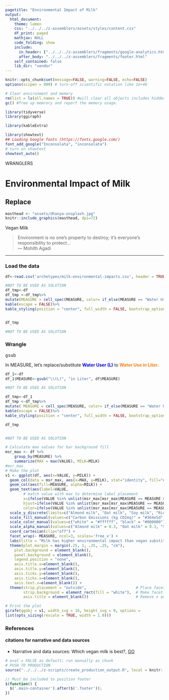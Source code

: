 ```yaml
---
pagetitle: "Environmental Impact of Milk"
output: 
  html_document:
    theme: lumen
    css: "../../../z-assemblers/assets/styles/content.css"
    df_print: paged
    mathjax: NULL
    code_folding: show
    include:
      in_header: ["../../../z-assemblers/fragments/google-analytics.html", "../../../z-assemblers/fragments/header.html"]
      after_body: "../../../z-assemblers/fragments/footer.html"
    self_contained: false
    lib_dir: "vendor"
---
```


```r

knitr::opts_chunk$set(message=FALSE, warning=FALSE, echo=FALSE)
options(scipen = 999) # turn-off scientific notation like 1e+48

# Clear environment and memory
rm(list = ls(all.names = TRUE)) #will clear all objects includes hidden objects.
gc() #free up memrory and report the memory usage.

library(tidyverse)
library(ggiraph)

library(kableExtra)

library(showtext)
## Loading Google fonts (https://fonts.google.com/)
font_add_google("Inconsolata", "inconsolata")
# turn on showtext
showtext_auto()

```

<div class="activity">
WRANGLERS 
</div>

# Environmental Impact of Milk
## Replace

```r

masthead <- "assets/dhanya-unsplash.jpg"
knitr::include_graphics(masthead, dpi=72)

```

<div class="figure-text">Vegan Milk</div>


> Environment is no one’s property to destroy; it’s everyone’s responsibility to protect...\
--- Mohith Agadi\

***

### Load the data


```r

df<-read.csv('archetypes/milk-environmental-impacts.csv', header = TRUE, stringsAsFactors = FALSE)

```

```r
#NOT TO BE USED AS SOLUTION
df_tmp<-df
df_tmp <-df_tmp%>%
mutate(MEASURE = cell_spec(MEASURE, color= if_else(MEASURE == "Water Use (L)", "#0000FF","#000000")))%>%
kable(escape = FALSE)%>%
kable_styling(position = "center", full_width = FALSE, bootstrap_options = "striped")


df_tmp 

#NOT TO BE USED AS SOLUTION 

```

### Wrangle
<kbd> gsub <kbd/>

In MEASURE, let's replace/substitute <span style="color: #0000FF;font-weight:bold">Water User (L)</span> to <span style="color: #fc7f03;font-weight:bold">Water Use in Liter</span>. 


```r
df_1<-df
df_1$MEASURE<-gsub("\\(L)", "in Liter", df$MEASURE)


```


```r
#NOT TO BE USED AS SOLUTION

df_tmp<-df_1
df_tmp <-df_tmp%>%
mutate( MEASURE = cell_spec(MEASURE, color= if_else(MEASURE == "Water Use in Liter", "#fc7f03","#000000")))%>%
kable(escape = FALSE)%>%
kable_styling(position = "center", full_width = FALSE, bootstrap_options = "striped")

df_tmp 


#NOT TO BE USED AS SOLUTION 

```

```r
# Calculate max values for bar background fill
msr_max <- df %>%
    group_by(MEASURE) %>%
    summarize(MAX = max(VALUE), MILK=MILK)
#msr_max
# Make the plot
v1 <- ggplot(df, aes(x=VALUE, y=MILK)) + 
  geom_col(data = msr_max, aes(x=MAX, y=MILK), stat="identity", fill="#cccccb", alpha=0.3) +
  geom_col(aes(fill=MEASURE, alpha=MILK)) +
  geom_text(aes(label=VALUE, 
        # match value with max to determine label placement
        x=ifelse(VALUE %in% unlist(msr_max[msr_max$MEASURE == MEASURE & msr_max$MILK == MILK, "MAX"]), VALUE/2, VALUE),
        hjust=ifelse(VALUE %in% unlist(msr_max[msr_max$MEASURE == MEASURE & msr_max$MILK == MILK, "MAX"]), 0, -0.35),
        color=ifelse(VALUE %in% unlist(msr_max[msr_max$MEASURE == MEASURE & msr_max$MILK == MILK, "MAX"]), "white", "black" )), size=3) +
  scale_y_discrete(limits=c("Almond milk", "Oat milk", "Soy milk", "Rice milk","Cow's milk")) +
  scale_fill_manual(values=c("Carbon Emissions (kg CO2eq)" = "#364e5d", "Land Use (m2)" = "#597e4e", "Water Use (L)" = "#587f89")) +
  scale_color_manual(values=c("white" = "#ffffff", "black" = "#000000")) +
  scale_alpha_manual(values=c("Almond milk" = 0.3, "Oat milk" = 0.3, "Soy milk" = 0.3, "Rice milk" = 0.3, "Cow's milk" = 1)) +
  coord_cartesian(clip="off") +
  facet_wrap(~ MEASURE, ncol=3, scales='free_x') +
  labs(title = "Milk has higher environmental impact than vegan substitutes") +
  theme(plot.margin = margin(.25, 1, .25, .25, "cm"),
    plot.background = element_blank(),
    panel.background = element_blank(),
    legend.position = "none",
    axis.title.x=element_blank(),
    axis.title.y=element_blank(),
    axis.ticks.y=element_blank(),
    axis.ticks.x=element_blank(),
    axis.text.x=element_blank()) +
  theme(strip.placement = "outside",                      # Place facet labels outside x axis labels.
        strip.background = element_rect(fill = "white"),  # Make facet label background white.
        axis.title = element_blank())                     # Remove x and y axis titles.

# Print the plot
girafe(ggobj = v1, width_svg = 16, height_svg = 9, options =
list(opts_sizing(rescale = TRUE, width = 1.0)))

```


### References
#### citations for narrative and data sources
* Narrative and data sources: Which vegan milk is best?, [GO](https://www.bbc.com/news/science-environment-46654042){target="_blank"}


```r

# eval = FALSE as default; run manually as chunk
# PUSH TO PRODUCTION
source("../../../z-scripts/create_production_output.R", local = knitr::knit_global())

```

```js

// Must be included to position footer
$(function() {
  $('.main-container').after($('.footer'));
})

```

